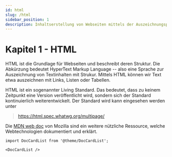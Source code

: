 ```yaml
---
id: html
slug: /html
sidebar_position: 1
description: Inhaltserstellung von Webseiten mittels der Auszeichnungsprache HTML
---
```


# Kapitel 1 - HTML

HTML ist die Grundlage für Webseiten und beschreibt deren Struktur. Die Abkürzung
bedeutet HyperText Markup Language -- also eine Sprache zur Auszeichnung von
Textinhalten mit Strukur. Mittels HTML können wir Text etwa auszeichnen mit
Links, Listen oder Tabellen. 

HTML ist ein sogenannter Living Standard. Das bedeutet, dass zu keinem Zeitpunkt
eine Version veröffentlicht wird, sondern sich der Standard kontinuierlich
weiterentwickelt. Der Standard wird kann eingesehen werden unter

> https://html.spec.whatwg.org/multipage/

Die [MDN web doc](https://developer.mozilla.org/en-US/) von Mozilla sind ein
weitere nützliche Ressource, welche Webtechnologien dokumentiert und erklärt.

```mdx-code-block
import DocCardList from '@theme/DocCardList';

<DocCardList />
```
